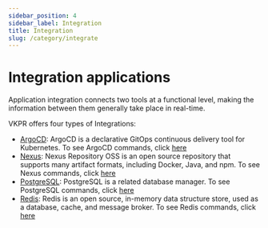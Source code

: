 ```yaml
---
sidebar_position: 4
sidebar_label: Integration
title: Integration
slug: /category/integrate
---
```


# Integration applications

Application integration connects two tools at a functional level, making the information between them generally take place in real-time.

VKPR offers four types of Integrations:

- [ArgoCD](https://argo-cd.readthedocs.io/en/stable/): ArgoCD is a declarative GitOps continuous delivery tool for Kubernetes. To see ArgoCD commands, click [here](/docs/commands/argocd/install)
- [Nexus](https://www.sonatype.com/products/nexus-repository): Nexus Repository OSS is an open source repository that supports many artifact formats, including Docker, Java, and npm. To see Nexus commands, click [here](/docs/commands/nexus/install)
- [PostgreSQL](https://www.postgresql.org/docs/): PostgreSQL is a related database manager. To see PostgreSQL commands, click [here](/docs/commands/postgresql/install)
- [Redis](https://redis.io/): Redis is an open source, in-memory data structure store, used as a database, cache, and message broker. To see Redis commands, click [here](/docs/commands/redis/install)
